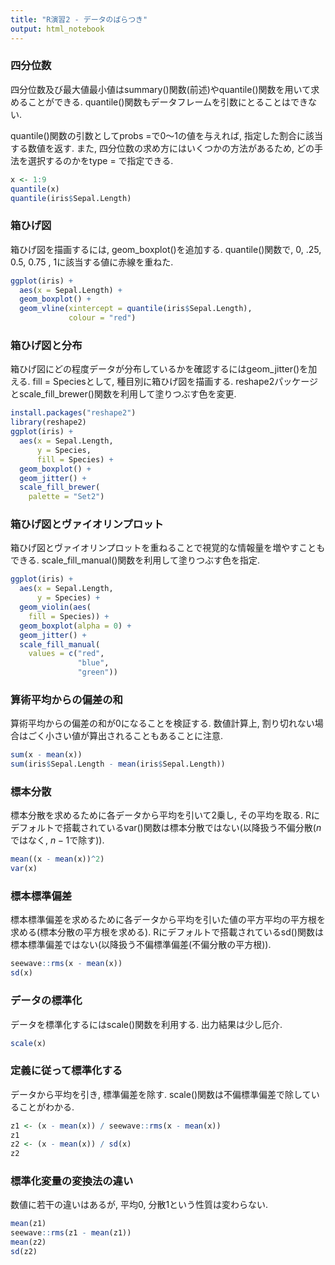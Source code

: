 ```yaml
---
title: "R演習2 - データのばらつき"
output: html_notebook
---
```


### 四分位数

四分位数及び最大値最小値はsummary()関数(前述)やquantile()関数を用いて求めることができる.
quantile()関数もデータフレームを引数にとることはできない.

quantile()関数の引数としてprobs =で0～1の値を与えれば, 指定した割合に該当する数値を返す.
また, 四分位数の求め方にはいくつかの方法があるため, どの手法を選択するのかをtype = で指定できる.

```r
x <- 1:9
quantile(x)
quantile(iris$Sepal.Length)
```

### 箱ひげ図

箱ひげ図を描画するには, geom_boxplot()を追加する.
quantile()関数で, 0, .25, 0.5, 0.75 , 1に該当する値に赤線を重ねた.

```r
ggplot(iris) +
  aes(x = Sepal.Length) +
  geom_boxplot() +
  geom_vline(xintercept = quantile(iris$Sepal.Length),
             colour = "red")
```


### 箱ひげ図と分布

箱ひげ図にどの程度データが分布しているかを確認するにはgeom_jitter()を加える.
fill = Speciesとして, 種目別に箱ひげ図を描画する.
reshape2パッケージとscale_fill_brewer()関数を利用して塗りつぶす色を変更.

```r
install.packages("reshape2")
library(reshape2)
ggplot(iris) +
  aes(x = Sepal.Length,
      y = Species,
      fill = Species) +
  geom_boxplot() +
  geom_jitter() +
  scale_fill_brewer(
    palette = "Set2")
```

### 箱ひげ図とヴァイオリンプロット

箱ひげ図とヴァイオリンプロットを重ねることで視覚的な情報量を増やすこともできる.
scale_fill_manual()関数を利用して塗りつぶす色を指定.

```r
ggplot(iris) +
  aes(x = Sepal.Length,
      y = Species) +
  geom_violin(aes(
    fill = Species)) +
  geom_boxplot(alpha = 0) +
  geom_jitter() +
  scale_fill_manual(
    values = c("red", 
               "blue",
               "green"))
```

### 算術平均からの偏差の和

算術平均からの偏差の和が0になることを検証する.
数値計算上, 割り切れない場合はごく小さい値が算出されることもあることに注意.

```r
sum(x - mean(x))
sum(iris$Sepal.Length - mean(iris$Sepal.Length))
```

### 標本分散

標本分散を求めるために各データから平均を引いて2乗し, その平均を取る.
Rにデフォルトで搭載されているvar()関数は標本分散ではない(以降扱う不偏分散($n$ではなく, $n-1$で除す)).

```r
mean((x - mean(x))^2)
var(x)
```

### 標本標準偏差

標本標準偏差を求めるために各データから平均を引いた値の平方平均の平方根を求める(標本分散の平方根を求める).
Rにデフォルトで搭載されているsd()関数は標本標準偏差ではない(以降扱う不偏標準偏差(不偏分散の平方根)).

```r
seewave::rms(x - mean(x))
sd(x)
```

### データの標準化

データを標準化するにはscale()関数を利用する.
出力結果は少し厄介.

```r
scale(x)
```

### 定義に従って標準化する

データから平均を引き, 標準偏差を除す.
scale()関数は不偏標準偏差で除していることがわかる.

```r
z1 <- (x - mean(x)) / seewave::rms(x - mean(x))
z1
z2 <- (x - mean(x)) / sd(x)
z2
```

### 標準化変量の変換法の違い

数値に若干の違いはあるが, 平均0, 分散1という性質は変わらない.

```r
mean(z1)
seewave::rms(z1 - mean(z1))
mean(z2)
sd(z2)
```
